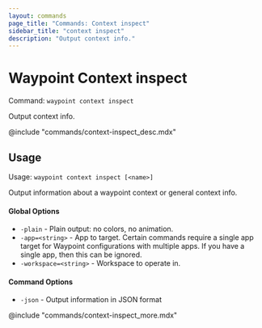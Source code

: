 ```yaml
---
layout: commands
page_title: "Commands: Context inspect"
sidebar_title: "context inspect"
description: "Output context info."
---
```


# Waypoint Context inspect

Command: `waypoint context inspect`

Output context info.

@include "commands/context-inspect_desc.mdx"

## Usage

Usage: `waypoint context inspect [<name>]`


  Output information about a waypoint context or general context info.

#### Global Options

- `-plain` - Plain output: no colors, no animation.
- `-app=<string>` - App to target. Certain commands require a single app target for Waypoint configurations with multiple apps. If you have a single app, then this can be ignored.
- `-workspace=<string>` - Workspace to operate in.

#### Command Options

- `-json` - Output information in JSON format

@include "commands/context-inspect_more.mdx"
